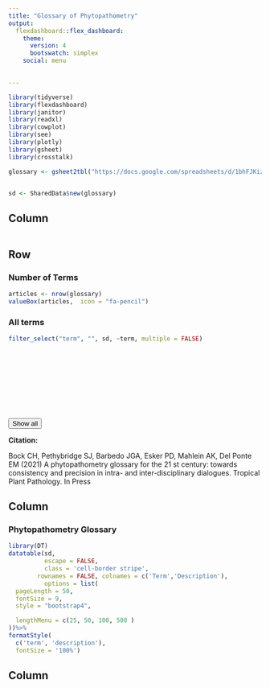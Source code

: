 ```yaml
---
title: "Glossary of Phytopathometry"
output: 
  flexdashboard::flex_dashboard:
    theme: 
      version: 4
      bootswatch: simplex
    social: menu

      
---
```


```r
library(tidyverse)
library(flexdashboard)
library(janitor)
library(readxl)
library(cowplot)
library(see)
library(plotly)
library(gsheet)
library(crosstalk)

glossary <- gsheet2tbl("https://docs.google.com/spreadsheets/d/1bhFJKizExY5NIHZY2cOLvfuuPFZJAOnjTmkCLh2ylEw/edit?usp=sharing")


sd <- SharedData$new(glossary)

```



Column 
-------------------------------------
    

    
```r
```


Row
--------------

### Number of Terms

```r
articles <- nrow(glossary)
valueBox(articles,  icon = "fa-pencil")
```



### All terms

```r
filter_select("term", "", sd, ~term, multiple = FALSE)
```
   
  <br>
  <br>
  <br>
  <br>
  <br>
  <br>
  <br>
  <br>
<button onClick="history.go(0);">Show all</button>

  





  
  
**Citation:**  

Bock CH, Pethybridge SJ, Barbedo JGA, Esker PD, Mahlein AK, Del Ponte EM (2021) A phytopathometry glossary for the 21 st century: towards consistency and precision in intra- and inter-disciplinary dialogues. Tropical Plant Pathology. In Press

   
Column {data-width=1500px data-height=500px}
-------------------------------------
   
   
   
### Phytopathometry Glossary



```r
library(DT)
datatable(sd, 
          escape = FALSE,
          class = 'cell-border stripe',
        rownames = FALSE, colnames = c('Term','Description'), 
          options = list(
  pageLength = 50,
  fontSize = 9,
  style = "bootstrap4",

  lengthMenu = c(25, 50, 100, 500 )
))%>%
formatStyle(
  c('term', 'description'),
  fontSize = '100%')

```
 
Column 
-------------------------------------

```r
```
   